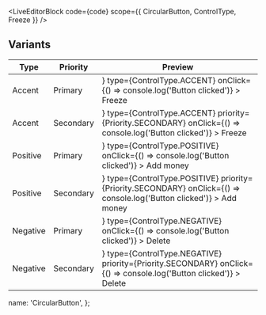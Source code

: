 
<LiveEditorBlock code={code} scope={{ CircularButton, ControlType, Freeze }} />
<GeneratePropsTable componentName="CircularButton" />

## Variants

<div className="scroll-table">
  <table className="docs-table table">
    <thead>
      <tr>
        <th>Type</th>
        <th>Priority</th>
        <th>Preview</th>
      </tr>
    </thead>
    <tbody>
      <tr>
        <td>Accent</td>
        <td>Primary</td>
        <td>
          <CircularButton
            icon={<Freeze />}
            type={ControlType.ACCENT}
            onClick={() => console.log('Button clicked')}
          >
            Freeze
          </CircularButton>
        </td>
      </tr>
      <tr>
        <td>Accent</td>
        <td>Secondary</td>
        <td>
          <CircularButton
            icon={<Freeze />}
            type={ControlType.ACCENT}
            priority={Priority.SECONDARY}
            onClick={() => console.log('Button clicked')}
          >
            Freeze
          </CircularButton>
        </td>
      </tr>
      <tr>
        <td>Positive</td>
        <td>Primary</td>
        <td>
          <CircularButton
            icon={<Plus />}
            type={ControlType.POSITIVE}
            onClick={() => console.log('Button clicked')}
          >
            Add money
          </CircularButton>
        </td>
      </tr>
      <tr>
        <td>Positive</td>
        <td>Secondary</td>
        <td>
          <CircularButton
            icon={<Plus />}
            type={ControlType.POSITIVE}
            priority={Priority.SECONDARY}
            onClick={() => console.log('Button clicked')}
          >
            Add money
          </CircularButton>
        </td>
      </tr>
      <tr>
        <td>Negative</td>
        <td>Primary</td>
        <td>
          <CircularButton
            icon={<Bin />}
            type={ControlType.NEGATIVE}
            onClick={() => console.log('Button clicked')}
          >
            Delete
          </CircularButton>
        </td>
      </tr>
      <tr>
        <td>Negative</td>
        <td>Secondary</td>
        <td>
          <CircularButton
            icon={<Bin />}
            type={ControlType.NEGATIVE}
            priority={Priority.SECONDARY}
            onClick={() => console.log('Button clicked')}
          >
            Delete
          </CircularButton>
        </td>
      </tr>
    </tbody>
  </table>
</div>

  name: 'CircularButton',
};

